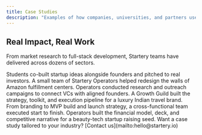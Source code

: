 ```yaml
---
title: Case Studies
description: "Examples of how companies, universities, and partners use Startery to move fast and do great work."
---
```


## Real Impact, Real Work

From market research to full-stack development, Startery teams have delivered across dozens of sectors.

<AccordionGroup>
<Accordion title="Rutgers University — Innovation Workshops">
Students co-built startup ideas alongside founders and pitched to real investors.
</Accordion>

<Accordion title="Amazon — Design Support">
  A small team of Startery Operators helped redesign the walls of Amazon
  fulfillment centers.
</Accordion>

<Accordion title="Iron Key Ventures — Talent Acquisition">
  Operators conducted research and outreach campaigns to connect VCs with
  aligned founders.
</Accordion>

<Accordion title="Atana — GTM and Influencer Strategy">
  A Growth Guild built the strategy, toolkit, and execution pipeline for a
  luxury Indian travel brand.
</Accordion>

<Accordion title="Rebite / ResonantAI — Product Launch">
  From branding to MVP build and launch strategy, a cross-functional team
  executed start to finish.
</Accordion>

<Accordion title="Yubeck — Pitch and Investor Readiness">
Operators built the financial model, deck, and competitive narrative for a beauty-tech startup raising seed.
</Accordion>
</AccordionGroup>

<Check>
  Want a case study tailored to your industry? [Contact
  us](mailto:hello@startery.io)
</Check>
